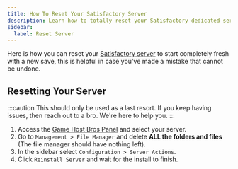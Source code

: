 ```yaml
---
title: How To Reset Your Satisfactory Server
description: Learn how to totally reset your Satisfactory dedicated server.
sidebar:
  label: Reset Server
---
```


Here is how you can reset your [Satisfactory server](https://www.gamehostbros.com/satisfactory-server-hosting/) to start completely fresh with a new save, this is helpful in case you've made a mistake that cannot be undone.

## Resetting Your Server

:::caution
This should only be used as a last resort. If you keep having issues, then reach out to a bro. We're here to help you.
:::

<Steps>

1. Access the [Game Host Bros Panel](https://panel.gamehostbros.com/) and select your server.
2. Go to `Management > File Manager` and delete **ALL the folders and files** (The file manager should have nothing left).
3. In the sidebar select `Configuration > Server Actions`.
4. Click `Reinstall Server` and wait for the install to finish.
</Steps>